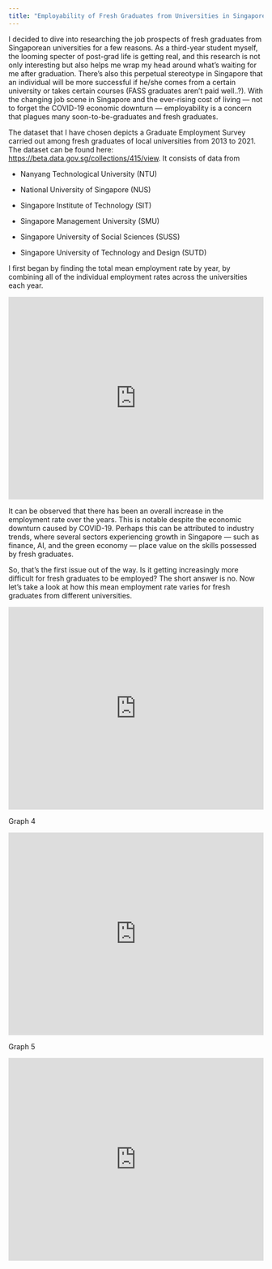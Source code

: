 ```yaml
---
title: "Employability of Fresh Graduates from Universities in Singapore"
---
```


I decided to dive into researching the job prospects of fresh graduates from Singaporean universities for a few reasons. As a third-year student myself, the looming specter of post-grad life is getting real, and this research is not only interesting but also helps me wrap my head around what's waiting for me after graduation. There's also this perpetual stereotype in Singapore that an individual will be more successful if he/she comes from a certain university or takes certain courses (FASS graduates aren't paid well..?). With the changing job scene in Singapore and the ever-rising cost of living — not to forget the COVID-19 economic downturn — employability is a concern that plagues many soon-to-be-graduates and fresh graduates.

The dataset that I have chosen depicts a Graduate Employment Survey carried out among fresh graduates of local universities from 2013 to 2021. The dataset can be found here: <https://beta.data.gov.sg/collections/415/view>. It consists of data from

- Nanyang Technological University (NTU)

- National University of Singapore (NUS)

- Singapore Institute of Technology (SIT)

- Singapore Management University (SMU)

- Singapore University of Social Sciences (SUSS)

- Singapore University of Technology and Design (SUTD)

I first began by finding the total mean employment rate by year, by combining all of the individual employment rates across the universities each year. 

```{=html}
<iframe height="400" width="100%" frameborder="no" src="https://nurqistina13.shinyapps.io/personal_app/"> </iframe>
```

It can be observed that there has been an overall increase in the employment rate over the years. This is notable despite the economic downturn caused by COVID-19. Perhaps this can be attributed to industry trends, where several sectors experiencing growth in Singapore — such as finance, AI, and the green economy — place value on the skills possessed by fresh graduates.

So, that's the first issue out of the way. Is it getting increasingly more difficult for fresh graduates to be employed? The short answer is no. Now let's take a look at how this mean employment rate varies for fresh graduates from different universities. 

```{=html}
<iframe height="400" width="100%" frameborder="no" src="https://nurqistina13.shinyapps.io/graph_3/"> </iframe>
```

Graph 4
```{=html}
<iframe height="400" width="100%" frameborder="no" src="https://nurqistina13.shinyapps.io/graph_4/"> </iframe> 
```

Graph 5
```{=html}
<iframe height="400" width="100%" frameborder="no" src="https://nurqistina13.shinyapps.io/graph_5/"> </iframe> 
```

